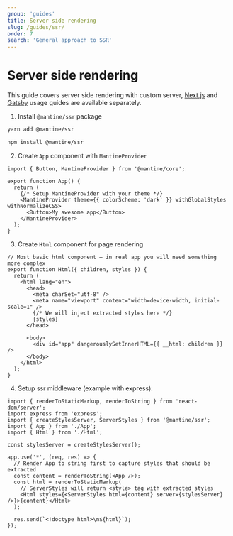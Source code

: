 ```yaml
---
group: 'guides'
title: Server side rendering
slug: /guides/ssr/
order: 7
search: 'General approach to SSR'
---
```


# Server side rendering

This guide covers server side rendering with custom server, [Next.js](/guides/next/) and [Gatsby](/guides/gatsby/)
usage guides are available separately.

1. Install `@mantine/ssr` package

```bash
yarn add @mantine/ssr

npm install @mantine/ssr
```

2. Create `App` component with `MantineProvider`

```tsx
import { Button, MantineProvider } from '@mantine/core';

export function App() {
  return (
    {/* Setup MantineProvider with your theme */}
    <MantineProvider theme={{ colorScheme: 'dark' }} withGlobalStyles withNormalizeCSS>
      <Button>My awesome app</Button>
    </MantineProvider>
  );
}
```

3. Create `Html` component for page rendering

```tsx
// Most basic html component – in real app you will need something more complex
export function Html({ children, styles }) {
  return (
    <html lang="en">
      <head>
        <meta charSet="utf-8" />
        <meta name="viewport" content="width=device-width, initial-scale=1" />
        {/* We will inject extracted styles here */}
        {styles}
      </head>

      <body>
        <div id="app" dangerouslySetInnerHTML={{ __html: children }} />
      </body>
    </html>
  );
}
```

4. Setup ssr middleware (example with express):

```tsx
import { renderToStaticMarkup, renderToString } from 'react-dom/server';
import express from 'express';
import { createStylesServer, ServerStyles } from '@mantine/ssr';
import { App } from './App';
import { Html } from './Html';

const stylesServer = createStylesServer();

app.use('*', (req, res) => {
  // Render App to string first to capture styles that should be extracted
  const content = renderToString(<App />);
  const html = renderToStaticMarkup(
    // ServerStyles will return <style> tag with extracted styles
    <Html styles={<ServerStyles html={content} server={stylesServer} />}>{content}</Html>
  );

  res.send(`<!doctype html>\n${html}`);
});
```

